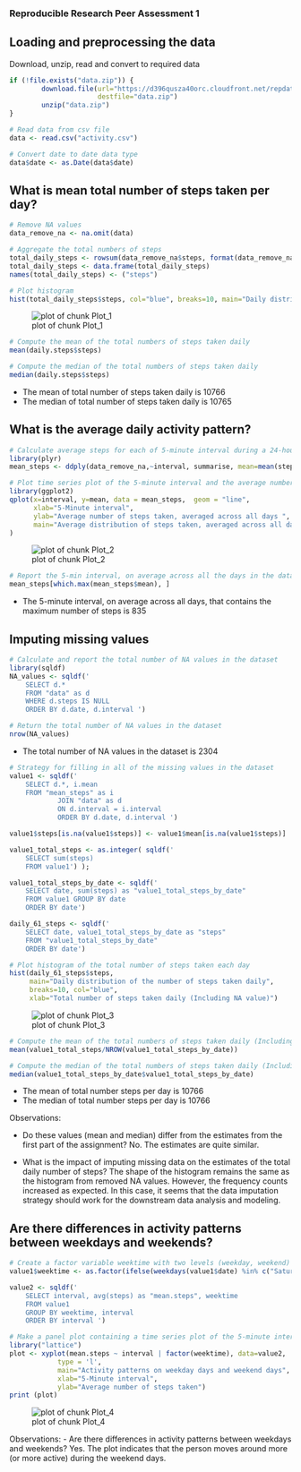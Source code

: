 ### Reproducible Research Peer Assessment 1

## Loading and preprocessing the data

Download, unzip, read and convert to required data

```r
if (!file.exists("data.zip")) {
        download.file(url="https://d396qusza40orc.cloudfront.net/repdata%2Fdata%2Factivity.zip",
                      destfile="data.zip")
        unzip("data.zip")
}

# Read data from csv file
data <- read.csv("activity.csv")

# Convert date to date data type
data$date <- as.Date(data$date)
```

## What is mean total number of steps taken per day?

```r
# Remove NA values
data_remove_na <- na.omit(data) 

# Aggregate the total numbers of steps
total_daily_steps <- rowsum(data_remove_na$steps, format(data_remove_na$date, '%Y-%m-%d')) 
total_daily_steps <- data.frame(total_daily_steps) 
names(total_daily_steps) <- ("steps")

# Plot histogram
hist(total_daily_steps$steps, col="blue", breaks=10, main="Daily distribution of the total number of steps taken daily", xlab="Total number of steps")
````
![plot of chunk Plot_1](figure/Plot_1.png)

```r
# Compute the mean of the total numbers of steps taken daily
mean(daily.steps$steps)

# Compute the median of the total numbers of steps taken daily
median(daily.steps$steps)
```
- The mean of total number of steps taken daily is 10766
- The median of total number of steps taken daily is 10765

## What is the average daily activity pattern?

```r
# Calculate average steps for each of 5-minute interval during a 24-hour period
library(plyr)
mean_steps <- ddply(data_remove_na,~interval, summarise, mean=mean(steps))

# Plot time series plot of the 5-minute interval and the average number of steps taken, averaged across all days
library(ggplot2)
qplot(x=interval, y=mean, data = mean_steps,  geom = "line",
      xlab="5-Minute interval",
      ylab="Average number of steps taken, averaged across all days ",
      main="Average distribution of steps taken, averaged across all days"
)
````

![plot of chunk Plot_2](figure/Plot_2.png)

```r
# Report the 5-min interval, on average across all the days in the dataset, contains the maximum number of steps
mean_steps[which.max(mean_steps$mean), ]
```
- The 5-minute interval, on average across all days, that contains the maximum number of steps is 835

## Imputing missing values

```r
# Calculate and report the total number of NA values in the dataset
library(sqldf)
NA_values <- sqldf(' 
    SELECT d.*            
    FROM "data" as d
    WHERE d.steps IS NULL 
    ORDER BY d.date, d.interval ')

# Return the total number of NA values in the dataset
nrow(NA_values)
```
- The total number of NA values in the dataset is 2304

```r
# Strategy for filling in all of the missing values in the dataset
value1 <- sqldf('  
    SELECT d.*, i.mean
    FROM "mean_steps" as i
            JOIN "data" as d
            ON d.interval = i.interval 
            ORDER BY d.date, d.interval ') 

value1$steps[is.na(value1$steps)] <- value1$mean[is.na(value1$steps)]

value1_total_steps <- as.integer( sqldf(' 
    SELECT sum(steps)  
    FROM value1') );

value1_total_steps_by_date <- sqldf(' 
    SELECT date, sum(steps) as "value1_total_steps_by_date" 
    FROM value1 GROUP BY date 
    ORDER BY date') 

daily_61_steps <- sqldf('   
    SELECT date, value1_total_steps_by_date as "steps"
    FROM "value1_total_steps_by_date"
    ORDER BY date')

# Plot histogram of the total number of steps taken each day
hist(daily_61_steps$steps, 
     main="Daily distribution of the number of steps taken daily",
     breaks=10, col="blue", 
     xlab="Total number of steps taken daily (Including NA value)")
```
![plot of chunk Plot_3](figure/Plot_3.png)

```r
# Compute the mean of the total numbers of steps taken daily (Including NA values)
mean(value1_total_steps/NROW(value1_total_steps_by_date))

# Compute the median of the total numbers of steps taken daily (Including NA values)
median(value1_total_steps_by_date$value1_total_steps_by_date)
```
- The mean of total number steps per day is 10766
- The median of total number steps per day is 10766

Observations:

- Do these values (mean and median) differ from the estimates from the first part of the assignment? No. The estimates are quite similar.

- What is the impact of imputing missing data on the estimates of the total daily number of steps? The shape of the histogram remains the same as the histogram from removed NA values. However, the frequency counts increased as expected. In this case, it seems that the data imputation strategy should work for the downstream data analysis and modeling.

## Are there differences in activity patterns between weekdays and weekends?

```r
# Create a factor variable weektime with two levels (weekday, weekend)
value1$weektime <- as.factor(ifelse(weekdays(value1$date) %in% c("Saturday","Sunday"),"weekend", "weekday"))

value2 <- sqldf('   
    SELECT interval, avg(steps) as "mean.steps", weektime
    FROM value1
    GROUP BY weektime, interval
    ORDER BY interval ')

# Make a panel plot containing a time series plot of the 5-minute interval and the average number of steps taken, averaged across all weekday days or weekend days
library("lattice")
plot <- xyplot(mean.steps ~ interval | factor(weektime), data=value2, 
            type = 'l',
            main="Activity patterns on weekday days and weekend days",
            xlab="5-Minute interval",
            ylab="Average number of steps taken")
print (plot)
```
![plot of chunk Plot_4](figure/Plot_4.png)

Observations:
- Are there differences in activity patterns between weekdays and weekends? Yes. The plot indicates that the person moves around more (or more active) during the weekend days.

